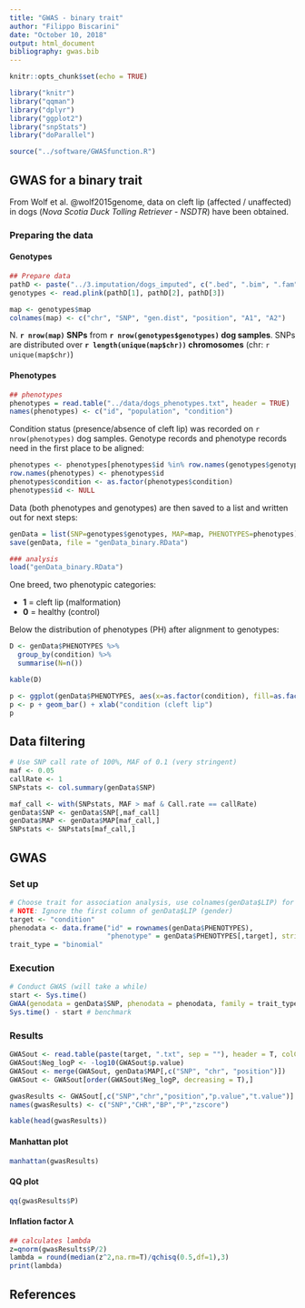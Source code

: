 ```yaml
---
title: "GWAS - binary trait"
author: "Filippo Biscarini"
date: "October 10, 2018"
output: html_document
bibliography: gwas.bib
---
```


```r
knitr::opts_chunk$set(echo = TRUE)

library("knitr")
library("qqman")
library("dplyr")
library("ggplot2")
library("snpStats")
library("doParallel")

source("../software/GWASfunction.R")
```

## GWAS for a binary trait

From Wolf et al. @wolf2015genome, data on cleft lip (affected / unaffected) in dogs (*Nova Scotia Duck Tolling Retriever - NSDTR*) have been obtained.

### Preparing the data

#### Genotypes

```r
## Prepare data
pathD <- paste("../3.imputation/dogs_imputed", c(".bed", ".bim", ".fam"), sep = "")
genotypes <- read.plink(pathD[1], pathD[2], pathD[3])

map <- genotypes$map
colnames(map) <- c("chr", "SNP", "gen.dist", "position", "A1", "A2")
```

N. **`r nrow(map)` SNPs** from **`r nrow(genotypes$genotypes)` dog samples**. SNPs are distributed over **`r length(unique(map$chr))` chromosomes** (chr: `r unique(map$chr)`)

#### Phenotypes

```r
## phenotypes
phenotypes = read.table("../data/dogs_phenotypes.txt", header = TRUE)
names(phenotypes) <- c("id", "population", "condition")
```

Condition status (presence/absence of cleft lip) was recorded on `r nrow(phenotypes)` dog samples. Genotype records and phenotype records need in the first place to be aligned:

```r
phenotypes <- phenotypes[phenotypes$id %in% row.names(genotypes$genotypes),]
row.names(phenotypes) <- phenotypes$id
phenotypes$condition <- as.factor(phenotypes$condition)
phenotypes$id <- NULL
```

Data (both phenotypes and genotypes) are then saved to a list and written out for next steps:

```r
genData = list(SNP=genotypes$genotypes, MAP=map, PHENOTYPES=phenotypes)
save(genData, file = "genData_binary.RData")

### analysis
load("genData_binary.RData")
```

One breed, two phenotypic categories:

- **1** = cleft lip (malformation)
- **0** = healthy (control)

Below the distribution of phenotypes (PH) after alignment to genotypes:

```r
D <- genData$PHENOTYPES %>%
  group_by(condition) %>%
  summarise(N=n())

kable(D)
```

```r
p <- ggplot(genData$PHENOTYPES, aes(x=as.factor(condition), fill=as.factor(condition)))
p <- p + geom_bar() + xlab("condition (cleft lip")
p
```

## Data filtering

```r
# Use SNP call rate of 100%, MAF of 0.1 (very stringent)
maf <- 0.05
callRate <- 1
SNPstats <- col.summary(genData$SNP)

maf_call <- with(SNPstats, MAF > maf & Call.rate == callRate)
genData$SNP <- genData$SNP[,maf_call]
genData$MAP <- genData$MAP[maf_call,]
SNPstats <- SNPstats[maf_call,]
```

## GWAS

### Set up

```r
# Choose trait for association analysis, use colnames(genData$LIP) for listing
# NOTE: Ignore the first column of genData$LIP (gender)
target <- "condition"
phenodata <- data.frame("id" = rownames(genData$PHENOTYPES),
                        "phenotype" = genData$PHENOTYPES[,target], stringsAsFactors = F)
trait_type = "binomial"
```

### Execution

```r
# Conduct GWAS (will take a while)
start <- Sys.time()
GWAA(genodata = genData$SNP, phenodata = phenodata, family = trait_type, filename = paste(target, ".txt", sep = ""))
Sys.time() - start # benchmark
```

### Results

```r
GWASout <- read.table(paste(target, ".txt", sep = ""), header = T, colClasses = c("character", rep("numeric",4)), dec=".")
GWASout$Neg_logP <- -log10(GWASout$p.value)
GWASout <- merge(GWASout, genData$MAP[,c("SNP", "chr", "position")])
GWASout <- GWASout[order(GWASout$Neg_logP, decreasing = T),]

gwasResults <- GWASout[,c("SNP","chr","position","p.value","t.value")]
names(gwasResults) <- c("SNP","CHR","BP","P","zscore")

kable(head(gwasResults))
```

#### Manhattan plot

```r
manhattan(gwasResults)
```

#### QQ plot

```r
qq(gwasResults$P)
```

#### Inflation factor $\lambda$

```r
## calculates lambda
z=qnorm(gwasResults$P/2)
lambda = round(median(z^2,na.rm=T)/qchisq(0.5,df=1),3)
print(lambda)
```



## References
